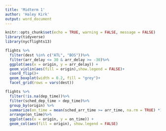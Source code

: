 ```yaml
---
title: 'Midterm 1'
author: 'Haley Kirk'
output: word_document
---
```


```r
knitr::opts_chunk$set(echo = TRUE, warning = FALSE, message = FALSE)
library(tidyverse)
library(nycflights13)
```

```r
flights %>%
  filter(dest %in% c("ATL", "BOS"))%>%
  filter(arr_delay <= 30 & arr_delay >= -30)%>%
  ggplot(aes(x = origin, y = arr_delay)) + 
  geom_violin(aes(fill = origin),show.legend = FALSE)+
  coord_flip()+
  geom_boxplot(width = 0.2, fill = "grey")+
  facet_grid(rows = vars(dest))
```

```r
flights %>%
  filter(!is.na(dep_time))%>%
  filter(sched_dep_time > dep_time)%>%
  group_by(origin) %>%
  summarize(on_time = mean(sched_arr_time >= arr_time, na.rm = TRUE) *100)%>%
  arrange(on_time)%>%
  ggplot(aes(x = origin, y = on_time)) + 
  geom_col(aes(fill = origin), show.legend = FALSE)
```